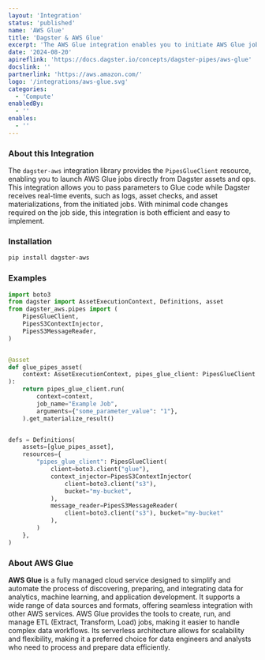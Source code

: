 ```yaml
---
layout: 'Integration'
status: 'published'
name: 'AWS Glue'
title: 'Dagster & AWS Glue'
excerpt: 'The AWS Glue integration enables you to initiate AWS Glue jobs directly from Dagster, seamlessly pass parameters to your code, and stream logs and structured messages back into Dagster.'
date: '2024-08-20'
apireflink: 'https://docs.dagster.io/concepts/dagster-pipes/aws-glue'
docslink: ''
partnerlink: 'https://aws.amazon.com/'
logo: '/integrations/aws-glue.svg'
categories:
  - 'Compute'
enabledBy:
  - ''
enables:
  - ''
---
```


### About this Integration

The `dagster-aws` integration library provides the `PipesGlueClient` resource, enabling you to launch AWS Glue jobs directly from Dagster assets and ops. This integration allows you to pass parameters to Glue code while Dagster receives real-time events, such as logs, asset checks, and asset materializations, from the initiated jobs. With minimal code changes required on the job side, this integration is both efficient and easy to implement.

### Installation

```bash
pip install dagster-aws
```

### Examples

```python
import boto3
from dagster import AssetExecutionContext, Definitions, asset
from dagster_aws.pipes import (
    PipesGlueClient,
    PipesS3ContextInjector,
    PipesS3MessageReader,
)


@asset
def glue_pipes_asset(
    context: AssetExecutionContext, pipes_glue_client: PipesGlueClient
):
    return pipes_glue_client.run(
        context=context,
        job_name="Example Job",
        arguments={"some_parameter_value": "1"},
    ).get_materialize_result()


defs = Definitions(
    assets=[glue_pipes_asset],
    resources={
        "pipes_glue_client": PipesGlueClient(
            client=boto3.client("glue"),
            context_injector=PipesS3ContextInjector(
                client=boto3.client("s3"),
                bucket="my-bucket",
            ),
            message_reader=PipesS3MessageReader(
                client=boto3.client("s3"), bucket="my-bucket"
            ),
        )
    },
)
```

### About AWS Glue

**AWS Glue** is a fully managed cloud service designed to simplify and automate the process of discovering, preparing, and integrating data for analytics, machine learning, and application development. It supports a wide range of data sources and formats, offering seamless integration with other AWS services. AWS Glue provides the tools to create, run, and manage ETL (Extract, Transform, Load) jobs, making it easier to handle complex data workflows. Its serverless architecture allows for scalability and flexibility, making it a preferred choice for data engineers and analysts who need to process and prepare data efficiently.
